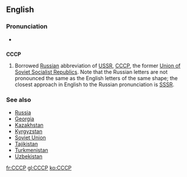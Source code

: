 {{xsee|[[СССР]] ''(Cyrillic alphabet)''}}

==English==

===Pronunciation===
* {{IPA|/si.si.si.piː/}} {{X-SAMPA|/si.si.si.pi:/}}

==={{initialism}}===
'''CCCP'''

# Borrowed [[Russian]] abbreviation of [[USSR]], [[СССР]], the former [[Union of Soviet Socialist Republics]]. Note that the Russian letters are not pronounced the same as the English letters of the same shape; the closest approach in English to the Russian pronunciation is [[SSSR]].

===See also===
* [[Russia]]
* [[Georgia]]
* [[Kazakhstan]]
* [[Kyrgyzstan]]
* [[Soviet Union]]
* [[Tajikistan]]
* [[Turkmenistan]]
* [[Uzbekistan]]

[[fr:CCCP]]
[[gl:CCCP]]
[[ko:CCCP]]